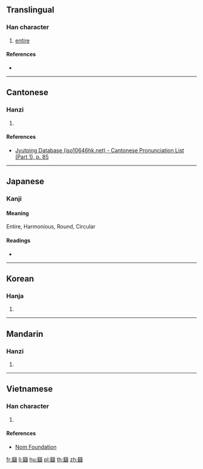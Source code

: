 ==Translingual==

===Han character===
{{Han char|rn=31|rad=囗|as=19|sn=22|four=|canj=WVFF|ids=⿴囗䜌}}

# [[entire]]

====References====
* {{Han ref|kx=0221.190|dkj=04866|dj=0453.210|hdz=10727.150|uh=571D|ud=22301}}

----

==Cantonese==

===Hanzi===
{{yue-hanzi|jyut=[[lyun4]]|y=lyun4}}

# {{defn|lang=yue|sort=囗19}}

====References====
* [http://www.iso10646hk.net/jp/document/download.jsp Jyutping Database (iso10646hk.net) - Cantonese Pronunciation List (Part 1), p. 85]

----

==Japanese==

===Kanji===
{{ja-kanji|grade=|rs=囗19}}


====Meaning====


Entire, Harmonious, Round, Circular


====Readings====
* {{ja-readings|on=[[らん]] (ran)|kun= [[おうち]] (ōchi), [[ひじき]] (hijiki), [[まどか]] (madoka)  [[まる.い]] (maru.i)}}

----

==Korean==

===Hanja===
{{ko-hanja|hangeul=란|rv=ran|mr=ran}}

# {{defn|lang=ko|sort=囗19}}

----

==Mandarin==

===Hanzi===
{{cmn-hanzi|pin=[[luán]] ([[luan2]]), [[tǐng]] ([[ting3]])|wg=luan<sup>2</sup>, t'ing<sup>3</sup>}}

# {{defn|lang=cmn|sort=囗19}}

----

==Vietnamese==

===Han character===
{{vi-hantu|[[loan]]|rs=囗19}}

# {{defn|lang=vi|sort=囗19}}

====References====
* [http://nomfoundation.org/common/nom_details.php?codepoint=571d Nom Foundation]

[[fr:圝]]
[[li:圝]]
[[hu:圝]]
[[pl:圝]]
[[th:圝]]
[[zh:圝]]